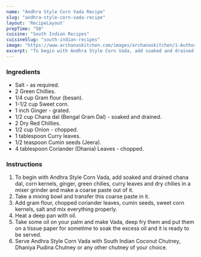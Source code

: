 ---
name: "Andhra Style Corn Vada Recipe"
slug: "andhra-style-corn-vada-recipe"
layout: 'RecipeLayout'
prepTime: "50"
cuisine: "South Indian Recipes"
cuisineSlug: "south-indian-recipes"
image: "https://www.archanaskitchen.com/images/archanaskitchen/1-Author/Waagmi_Soni/Andhra_Style_Corn_Vada.jpg"
excerpt: "To begin with Andhra Style Corn Vada, add soaked and drained chana dal, corn kernels, ginger, green chilies, curry leaves and dry chilies in a mixer grinder and make a coarse paste out of it"
---

### Ingredients

- Salt - as required.
- 2 Green Chillies.
- 1/4 cup Gram flour (besan).
- 1-1/2 cup Sweet corn.
- 1 inch Ginger - grated.
- 1/2 cup Chana dal (Bengal Gram Dal) - soaked and drained.
- 2 Dry Red Chillies.
- 1/2 cup Onion - chopped.
- 1 tablespoon Curry leaves.
- 1/2 teaspoon Cumin seeds (Jeera).
- 4 tablespoon Coriander (Dhania) Leaves - chopped.

### Instructions

1. To begin with Andhra Style Corn Vada, add soaked and drained chana dal, corn kernels, ginger, green chilies, curry leaves and dry chilies in a mixer grinder and make a coarse paste out of it.
1. Take a mixing bowl and transfer this coarse paste in it.
1. Add gram flour, chopped coriander leaves, cumin seeds, sweet corn kernels, salt and mix everything properly.
1. Heat a deep pan with oil.
1. Take some oil on your palm and make Vada, deep fry them and put them on a tissue paper for sometime to soak the excess oil and it is ready to be served.
1. Serve Andhra Style Corn Vada with South Indian Coconut Chutney, Dhaniya Pudina Chutney or any other chutney of your choice.
